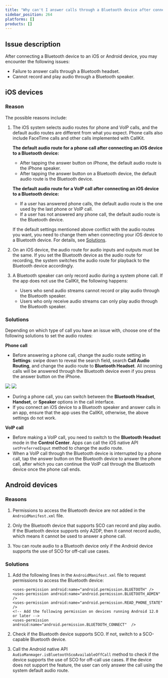 ```yaml
---
title: "Why can't I answer calls through a Bluetooth device after connecting it to an iOS or Android device?"
sidebar_position: 264
platforms: []
products: []
---
```



## Issue description

After connecting a Bluetooth device to an iOS or Android device, you may encounter the following issues:

- Failure to answer calls through a Bluetooth headset.
- Cannot record and play audio through a Bluetooth speaker.

## iOS devices

### Reason

The possible reasons include:

1. The iOS system selects audio routes for phone and VoIP calls, and the default audio routes are different from what you expect. Phone calls also include FaceTime calls and other calls implemented with CallKit.

   **The default audio route for a phone call after connecting an iOS device to a Bluetooth device:**

   - After tapping the answer button on iPhone, the default audio route is the iPhone speaker.
   - After tapping the answer button on a Bluetooth device, the default audio route is the Bluetooth device.

   **The default audio route for a VoIP call after connecting an iOS device to a Bluetooth device:**

   - If a user has answered phone calls, the default audio route is the one used by the last phone or VoIP call.
   - If a user has not answered any phone call, the default audio route is the Bluetooth device.

   If the default settings mentioned above conflict with the audio routes you want, you need to change them when connecting your iOS device to a Bluetooth device. For details, see [Solutions](#solution).

2. On an iOS device, the audio route for audio inputs and outputs must be the same. If you set the Bluetooth device as the audio route for recording, the system switches the audio route for playback to the Bluetooth device accordingly.

3. A Bluetooth speaker can only record audio during a system phone call. If the app does not use the CallKit, the following happens:
   - Users who send audio streams cannot record or play audio through the Bluetooth speaker.
   - Users who only receive audio streams can only play audio through the Bluetooth speaker.

### <a name="solution"></a>Solutions

Depending on which type of call you have an issue with, choose one of the following solutions to set the audio routes:

**Phone call**

- Before answering a phone call, change the audio route setting in **Settings**: swipe down to reveal the search field, search **Call Audio Routing**, and change the audio route to **Bluetooth Headset**. All incoming calls will be answered through the Bluetooth device even if you press the answer button on the iPhone.

![](https://web-cdn.agora.io/docs-files/1599030765099) ![](https://web-cdn.agora.io/docs-files/1599030771759)

- During a phone call, you can switch between the **Bluetooth Headset**, **Handset**, or **Speaker** options in the call interface.
- If you connect an iOS device to a Bluetooth speaker and answer calls in an app, ensure that the app uses the CallKit, otherwise, the above settings do not work.

**VoIP call**

- Before making a VoIP call, you need to switch to the **Bluetooth Headset** mode in the **Control Center**. Apps can call the iOS native API `setPreferredInput` method to change the audio route.
- When a VoIP call through the Bluetooth device is interrupted by a phone call, tap the answer button on the Bluetooth device to answer the phone call, after which you can continue the VoIP call through the Bluetooth device once the phone call ends.

## Android devices

### Reasons

1. Permissions to access the Bluetooth device are not added in the `AndroidManifest.xml` file.

2. Only the Bluetooth device that supports SCO can record and play audio. If the Bluetooth device supports only A2DP, then it cannot record audio, which means it cannot be used to answer a phone call.

3. You can route audio to a Bluetooth device only if the Android device supports the use of SCO for off-call use cases.

### Solutions

1. Add the following lines in the `AndroidManifest.xml` file to request permissions to access the Bluetooth device:

   ```
   <uses-permission android:name="android.permission.BLUETOOTH" />
   <uses-permission android:name="android.permission.BLUETOOTH_ADMIN" />
   <uses-permission android:name="android.permission.READ_PHONE_STATE" />
   <!-- Add the following permission on devices running Android 12.0 or later -->
   <uses-permission android:name="android.permission.BLUETOOTH_CONNECT"  />
   ```

2. Check if the Bluetooth device supports SCO. If not, switch to a SCO-capable Bluetooth device.

3. Call the Android native API `AudioManmager.isBluetoothScoAvailableOffCall` method to check if the device supports the use of SCO for off-call use cases. If the device does not support the feature, the user can only answer the call using the system default audio route.
